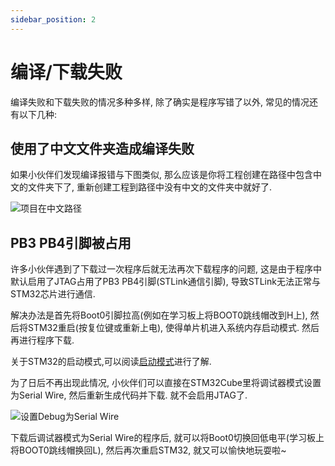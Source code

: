 ```yaml
---
sidebar_position: 2
---
```


# 编译/下载失败

编译失败和下载失败的情况多种多样, 除了确实是程序写错了以外, 常见的情况还有以下几种:

## 使用了中文文件夹造成编译失败

如果小伙伴们发现编译报错与下图类似, 那么应该是你将工程创建在路径中包含中文的文件夹下了, 重新创建工程到路径中没有中文的文件夹中就好了.

![项目在中文路径](img/项目在中文路径.png)

## PB3 PB4引脚被占用

许多小伙伴遇到了下载过一次程序后就无法再次下载程序的问题, 这是由于程序中默认启用了JTAG占用了PB3 PB4引脚(STLink通信引脚), 导致STLink无法正常与STM32芯片进行通信.

解决办法是首先将Boot0引脚拉高(例如在学习板上将BOOT0跳线帽改到H上), 然后将STM32重启(按复位键或重新上电), 使得单片机进入系统内存启动模式. 然后再进行程序下载.

关于STM32的启动模式,可以阅读[启动模式](/docs/stm32/knowledge/BootMode)进行了解.

为了日后不再出现此情况, 小伙伴们可以直接在STM32Cube里将调试器模式设置为Serial Wire, 然后重新生成代码并下载. 就不会启用JTAG了.

![设置Debug为Serial Wire](img/选择SerialWire.png)

下载后调试器模式为Serial Wire的程序后, 就可以将Boot0切换回低电平(学习板上将BOOT0跳线帽换回L), 然后再次重启STM32, 就又可以愉快地玩耍啦~